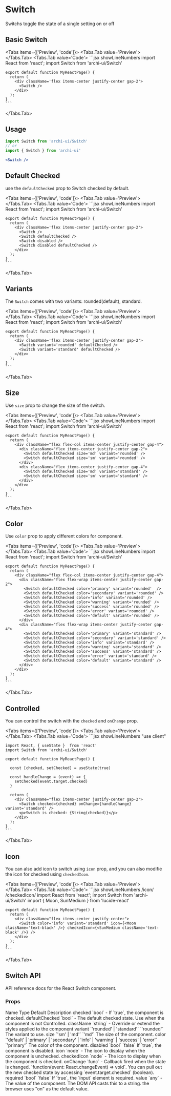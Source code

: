 
# Switch

Switchs toggle the state of a single setting on or off

## Basic Switch
<Tabs items={['Preview', 'code']}>
  <Tabs.Tab value='Preview'>
    <BasicSwitch />
  </Tabs.Tab>
  <Tabs.Tab value='Code'>
    ```jsx showLineNumbers
    import React from 'react';
    import Switch from 'archi-ui/Switch'

    export default function MyReactPage() {
      return (
        <div className='flex items-center justify-center gap-2'>
          <Switch />
        </div>
      );
    }
    ```
  </Tabs.Tab>
</Tabs>

## Usage
```jsx
import Switch from 'archi-ui/Switch'
// or
import { Switch } from 'archi-ui'
```
```jsx
<Switch />
```

## Default Checked
use the `defaultChecked` prop to Switch checked by default.

<Tabs items={['Preview', 'code']}>
  <Tabs.Tab value='Preview'>
    <DefaultCheckedSwitch />
  </Tabs.Tab>
  <Tabs.Tab value='Code'>
    ```jsx showLineNumbers
    import React from 'react';
    import Switch from 'archi-ui/Switch'

    export default function MyReactPage() {
      return (
        <div className='flex items-center justify-center gap-2'>
          <Switch />
          <Switch defaultChecked />
          <Switch disabled />
          <Switch disabled defaultChecked />
        </div>
      );
    }
    ```
  </Tabs.Tab>
</Tabs>

## Variants
The `Switch` comes with two variants: rounded(default), standard.

<Tabs items={['Preview', 'code']}>
  <Tabs.Tab value='Preview'>
    <SwitchVariant />
  </Tabs.Tab>
  <Tabs.Tab value='Code'>
    ```jsx showLineNumbers
    import React from 'react';
    import Switch from 'archi-ui/Switch'

    export default function MyReactPage() {
      return (
        <div className='flex items-center justify-center gap-2'>
          <Switch variant='rounded' defaultChecked />
          <Switch variant='standard' defaultChecked />
        </div>
      );
    }
    ```
  </Tabs.Tab>
</Tabs>

## Size
Use `size` prop to change the size of the switch.

<Tabs items={['Preview', 'code']}>
  <Tabs.Tab value='Preview'>
    <SwitchSize />
  </Tabs.Tab>
  <Tabs.Tab value='Code'>
    ```jsx showLineNumbers
    import React from 'react';
    import Switch from 'archi-ui/Switch'

    export default function MyReactPage() {
      return (
        <div className="flex flex-col items-center justify-center gap-4">
          <div className="flex items-center justify-center gap-2">
            <Switch defaultChecked size='md' variant='rounded' />
            <Switch defaultChecked size='sm' variant='rounded' />
          </div>
          <div className="flex items-center justify-center gap-4">
            <Switch defaultChecked size='md' variant='standard' />
            <Switch defaultChecked size='sm' variant='standard' />
          </div>
        </div>
      );
    }
    ```
  </Tabs.Tab>
</Tabs>

## Color
Use `color` prop to apply different colors for component.

<Tabs items={['Preview', 'code']}>
  <Tabs.Tab value='Preview'>
    <SwitchColor />
  </Tabs.Tab>
  <Tabs.Tab value='Code'>
    ```jsx showLineNumbers
    import React from 'react';
    import Switch from 'archi-ui/Switch'

    export default function MyReactPage() {
      return (
        <div className="flex flex-col items-center justify-center gap-4">
          <div className="flex flex-wrap items-center justify-center gap-2">
            <Switch defaultChecked color='primary' variant='rounded'  />
            <Switch defaultChecked color='secondary' variant='rounded' />
            <Switch defaultChecked color='info' variant='rounded' />
            <Switch defaultChecked color='warning' variant='rounded' />
            <Switch defaultChecked color='success' variant='rounded' />
            <Switch defaultChecked color='error' variant='rounded' />
            <Switch defaultChecked color='default' variant='rounded' />
          </div>
          <div className="flex flex-wrap items-center justify-center gap-4">
            <Switch defaultChecked color='primary' variant='standard' />
            <Switch defaultChecked color='secondary' variant='standard' />
            <Switch defaultChecked color='info' variant='standard' />
            <Switch defaultChecked color='warning' variant='standard' />
            <Switch defaultChecked color='success' variant='standard' />
            <Switch defaultChecked color='error' variant='standard' />
            <Switch defaultChecked color='default' variant='standard' />
          </div>
        </div>
      );
    }
    ```
  </Tabs.Tab>
</Tabs>

## Controlled
You can control the switch with the `checked` and `onChange` prop.

<Tabs items={['Preview', 'code']}>
  <Tabs.Tab value='Preview'>
    <ControlledSwitch />
  </Tabs.Tab>
  <Tabs.Tab value='Code'>
    ```jsx showLineNumbers
    "use client"

    import React, { useState }  from 'react'
    import Switch from 'archi-ui/Switch'

    export default function MyReactPage() {

      const [checked, setChecked] = useState(true)

      const handleChange = (event) => {
        setChecked(event.target.checked)
      }

      return (
        <div className="flex items-center justify-center gap-2">
          <Switch checked={checked} onChange={handleChange} variant='standard' />
          <p>Switch is checked: {String(checked)}</p>
        </div>
      );
    }
    ```
  </Tabs.Tab>
</Tabs>

## Icon
You can also add icon to switch using `icon` prop, and you can also modifie the icon for checked using `checkedIcon`.

<Tabs items={['Preview', 'code']}>
  <Tabs.Tab value='Preview'>
    <IconSwitch />
  </Tabs.Tab>
  <Tabs.Tab value='Code'>
    ```jsx showLineNumbers /icon/ /checkedIcon/
    import React from 'react';
    import Switch from 'archi-ui/Switch'
    import { Moon, SunMedium } from 'lucide-react'

    export default function MyReactPage() {
      return (
        <div className="flex items-center justify-center">
          <Switch color='info' variant='standard' icon={<Moon className='text-black' />} checkedIcon={<SunMedium className='text-black' />} />
        </div>
      );
    }
    ```
  </Tabs.Tab>
</Tabs>

## Switch API
API reference docs for the React Switch component.

### Props
<Table>
  <thead>
    <Table.Tr>
      <Table.Th>Name</Table.Th>
      <Table.Th>Type</Table.Th>
      <Table.Th>Default</Table.Th>
      <Table.Th>Description</Table.Th>
    </Table.Tr>
  </thead>
  <tbody>
    <Table.Tr>
      <Table.Td>checked</Table.Td>
      <Table.Td>`bool`</Table.Td>
      <Table.Td>-</Table.Td>
      <Table.Td>If `true`, the component is checked.</Table.Td>
    </Table.Tr>
    <Table.Tr>
      <Table.Td>defaultChecked</Table.Td>
      <Table.Td>`bool`</Table.Td>
      <Table.Td>-</Table.Td>
      <Table.Td>The default checked state. Use when the component is not Controlled.</Table.Td>
    </Table.Tr>
    <Table.Tr>
      <Table.Td>className</Table.Td>
      <Table.Td>`string`</Table.Td>
      <Table.Td>-</Table.Td>
      <Table.Td>Override or extend the styles applied to the component</Table.Td>
    </Table.Tr>
    <Table.Tr>
      <Table.Td>variant</Table.Td>
      <Table.Td>`'rounded' | 'standard'`</Table.Td>
      <Table.Td>`'rounded'`</Table.Td>
      <Table.Td>The variant to use.</Table.Td>
    </Table.Tr>
    <Table.Tr>
      <Table.Td>size</Table.Td>
      <Table.Td>`'sm' | 'md'`</Table.Td>
      <Table.Td>`'md'`</Table.Td>
      <Table.Td>The size of the component.</Table.Td>
    </Table.Tr>
    <Table.Tr>
      <Table.Td>color</Table.Td>
      <Table.Td>`'default' | 'primary' | 'secondary' | 'info' | 'warning' | 'success' | 'error'`</Table.Td>
      <Table.Td>`'primary'`</Table.Td>
      <Table.Td>The color of the component.</Table.Td>
    </Table.Tr>
    <Table.Tr>
      <Table.Td>disabled</Table.Td>
      <Table.Td>`bool`</Table.Td>
      <Table.Td>`false`</Table.Td>
      <Table.Td>If `true`, the component is disabled.</Table.Td>
    </Table.Tr>
    <Table.Tr>
      <Table.Td>icon</Table.Td>
      <Table.Td>`node`</Table.Td>
      <Table.Td>-</Table.Td>
      <Table.Td>The icon to display when the component is unchecked.</Table.Td>
    </Table.Tr>
    <Table.Tr>
      <Table.Td>checkedIcon</Table.Td>
      <Table.Td>`node`</Table.Td>
      <Table.Td>-</Table.Td>
      <Table.Td>The icon to display when the component is checked.</Table.Td>
    </Table.Tr>
    <Table.Tr>
      <Table.Td>onChange</Table.Td>
      <Table.Td>`func`</Table.Td>
      <Table.Td>-</Table.Td>
      <Table.Td>Callback fired when the state is changed. `function(event: React.changeEvent) => void`. You can pull out the new checked state by accessing `event.target.checked` (boolean).</Table.Td>
    </Table.Tr>
    <Table.Tr>
      <Table.Td>required</Table.Td>
      <Table.Td>`bool`</Table.Td>
      <Table.Td>`false`</Table.Td>
      <Table.Td>If `true`, the `input` element is required.</Table.Td>
    </Table.Tr>
    <Table.Tr>
      <Table.Td>value</Table.Td>
      <Table.Td>`any`</Table.Td>
      <Table.Td>-</Table.Td>
      <Table.Td>The value of the component. The DOM API casts this to a string. the browser uses "on" as the default value.</Table.Td>
    </Table.Tr>
  </tbody>
</Table>
